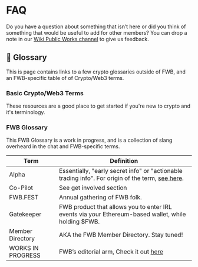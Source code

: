 # FAQ

Do you have a question about something that isn’t here or did you think of something that would be useful to add for other members? You can drop a note in our [Wiki Public Works channel](https://discord.com/channels/749418486874243212/1013946776904015932) to give us feedback.

## 📖 Glossary

This is page contains links to a few crypto glossaries outside of FWB, and an FWB-specific table of of Crypto/Web3 terms.

### Basic Crypto/Web3 Terms

These resources are a good place to get started if you're new to crypto and it's terminology.

<EmbedUrl
  title="Coinmarketcap Glossary"
  url="https://coinmarketcap.com/alexandria/glossary#s"
  logo="https://coinmarketcap.com/alexandria/images/ico/favicon-192.png"
/>

<EmbedUrl
  title="The Web3 Glossary"
  url="https://unstoppabledomains.com/blog/the-web3-glossary"
/>

<EmbedUrl
  title="Metaverse Glossary"
  url="https://zine.zora.co/metaverse-glossary"
/>

### FWB Glossary

This FWB Glossary is a work in progress, and is a collection of slang overheard in the chat and FWB-specific terms.

| Term              | Definition                                                                                                                                                                            |
| ----------------- | ------------------------------------------------------------------------------------------------------------------------------------------------------------------------------------- |
| Alpha             | Essentially, "early secret info" or "actionable trading info". For origin of the term, [see here](https://www.fool.com/knowledge-center/what-is-alpha-and-why-should-i-want-it.aspx). |
| Co-Pilot          | See get involved section  |
| FWB.FEST          | Annual gathering of FWB folk.                                                                                                                                              |
| Gatekeeper        | FWB product that allows you to enter IRL events via your Ethereum-based wallet, while holding \$FWB.                                                                                  |
| Member Directory  | AKA the FWB Member Directory. Stay tuned!                                                                                                                                             |
| WORKS IN PROGRESS | FWB’s editorial arm, Check it out [here](https://wip.fwb.help)                                                                   
